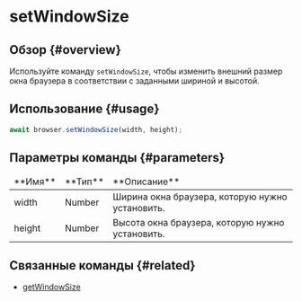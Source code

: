 # setWindowSize

## Обзор {#overview}

Используйте команду `setWindowSize`, чтобы изменить внешний размер окна браузера в соответствии с заданными шириной и высотой.

## Использование {#usage}

```javascript
await browser.setWindowSize(width, height);
```

## Параметры команды {#parameters}

<table>
<thead>
<tr><td>**Имя**</td><td>**Тип**</td><td>**Описание**</td></tr>
</thead>
<tbody>
<tr><td>width</td><td>Number</td><td>Ширина окна браузера, которую нужно установить.</td></tr>
<tr><td>height</td><td>Number</td><td>Высота окна браузера, которую нужно установить.</td></tr>

</tbody>
</table>

## Связанные команды {#related}

-   [getWindowSize](../getWindowSize)
